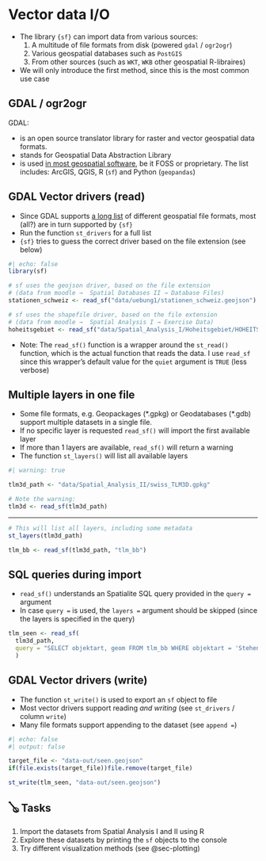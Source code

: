 
# Vector data I/O

- The library `{sf}` can import data from various sources:
  1. A multitude of file formats from disk (powered `gdal` / `ogr2ogr`)
  2. Various geospatial databases such as `PostGIS` 
  3. From other sources (such as `WKT`, `WKB` other geospatial R-libraires)
- We will only introduce the first method, since this is the most common use case

## GDAL / ogr2ogr {#sec-gdal-ogr2ogr}

GDAL:

- is an open source translator library for raster and vector geospatial data formats.
- stands for Geospatial Data Abstraction Library
- is used [in most geospatial software](https://gdal.org/en/latest/software_using_gdal.html#software-using-gdal), be it FOSS or proprietary. The list includes: ArcGIS, QGIS, R (`sf`) and Python (`geopandas`)
  
  
## GDAL Vector drivers (read)

- Since GDAL supports [a long list](https://gdal.org/en/latest/drivers/vector/index.html) of different geospatial file formats, most (all?) are in turn supported by `{sf}`
- Run the function `st_drivers` for a full list
- `{sf}` tries to guess the correct driver based on the file extension (see below)


```r
#| echo: false
library(sf)
```


```r
# sf uses the geojson driver, based on the file extension
# (data from moodle →  Spatial Databases II → Database Files)
stationen_schweiz <- read_sf("data/uebung1/stationen_schweiz.geojson")
```

```r
# sf uses the shapefile driver, based on the file extension
# (data from moodle →  Spatial Analysis I → Exercise Data) 
hoheitsgebiet <- read_sf("data/Spatial_Analysis_I/Hoheitsgebiet/HOHEITSGEBIET_FR.shp")
```

- Note: The `read_sf()` function is a wrapper around the `st_read()` function, which is the actual function that reads the data. I use `read_sf` since this wrapper's default value for the `quiet` argument is `TRUE` (less verbose)

## Multiple layers in one file

- Some file formats, e.g. Geopackages (\*.gpkg) or Geodatabases (\*.gdb) support multiple datasets in a single file. 
- If no specific layer is requested `read_sf()` will import the first available layer
- If more than 1 layers are available, `read_sf()` will return a warning
- The function `st_layers()` will list all available layers


```r
#| warning: true

tlm3d_path <- "data/Spatial_Analysis_II/swiss_TLM3D.gpkg"

# Note the warning:
tlm3d <- read_sf(tlm3d_path)
```

<hr class="br">

```r
# This will list all layers, including some metadata
st_layers(tlm3d_path)
```

```r
tlm_bb <- read_sf(tlm3d_path, "tlm_bb")
```


## SQL queries during import


- `read_sf()` understands an Spatialite SQL query provided in the `query = ` argument
- In case `query = ` is used, the `layers = ` argument should be skipped (since the layers is specified in the query)

```r
tlm_seen <- read_sf(
  tlm3d_path, 
  query = "SELECT objektart, geom FROM tlm_bb WHERE objektart = 'Stehende Gewaesser'"
  )
```



## GDAL Vector drivers (write)

- The function `st_write()` is used to export an `sf` object to file
- Most vector drivers support reading *and writing* (see `st_drivers` / column `write`)
- Many file formats support appending to the dataset (see `append = `)


```r
#| echo: false
#| output: false

target_file <- "data-out/seen.geojson"
if(file.exists(target_file))file.remove(target_file)
```

```r
st_write(tlm_seen, "data-out/seen.geojson")
```

## 🪕 Tasks

1. Import the datasets from Spatial Analysis I and II using R
2. Explore these datasets by printing the `sf` objects to the console
3. Try different visualization methods (see @sec-plotting)




<!-- todo: reading / writing spatial databases -->


